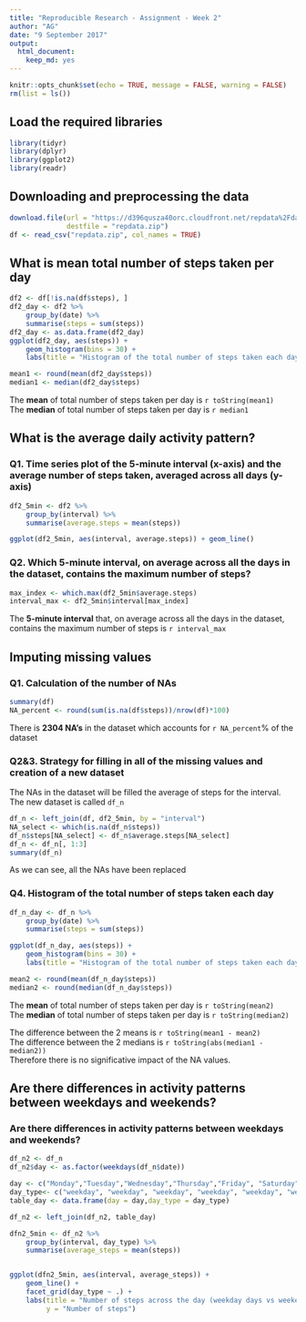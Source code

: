 ---
title: "Reproducible Research - Assignment - Week 2"
author: "AG"
date: "9 September 2017"
output: 
  html_document: 
    keep_md: yes
---

```{r setup, include=FALSE}
knitr::opts_chunk$set(echo = TRUE, message = FALSE, warning = FALSE)
rm(list = ls())
```

## Load the required libraries

```{r libraries, results = FALSE}
library(tidyr)
library(dplyr)
library(ggplot2)
library(readr)
```


## Downloading and preprocessing the data

```{r loading data}
download.file(url = "https://d396qusza40orc.cloudfront.net/repdata%2Fdata%2Factivity.zip",
              destfile = "repdata.zip")
df <- read_csv("repdata.zip", col_names = TRUE)
```

## What is mean total number of steps taken per day

```{r mean_number_steps}
df2 <- df[!is.na(df$steps), ]
df2_day <- df2 %>%
    group_by(date) %>%
    summarise(steps = sum(steps))
df2_day <- as.data.frame(df2_day)
ggplot(df2_day, aes(steps)) + 
    geom_histogram(bins = 30) +
    labs(title = "Histogram of the total number of steps taken each day")

mean1 <- round(mean(df2_day$steps))
median1 <- median(df2_day$steps)

```

The **mean** of total number of steps taken per day is `r toString(mean1)`  
The **median** of total number of steps taken per day is `r median1`


## What is the average daily activity pattern?

### Q1. Time series plot of the 5-minute interval (x-axis) and the average number of steps taken, averaged across all days (y-axis)

```{r time_series_plot_5min_interval_average_steps}
df2_5min <- df2 %>%
    group_by(interval) %>%
    summarise(average.steps = mean(steps))

ggplot(df2_5min, aes(interval, average.steps)) + geom_line()

```

### Q2. Which 5-minute interval, on average across all the days in the dataset, contains the maximum number of steps?

```{r}
max_index <- which.max(df2_5min$average.steps)
interval_max <- df2_5min$interval[max_index]

```

The **5-minute interval** that, on average across all the days in the dataset, contains the maximum number of steps is `r interval_max`


## Imputing missing values

### Q1. Calculation of the number of NAs
```{r}
summary(df)
NA_percent <- round(sum(is.na(df$steps))/nrow(df)*100)

```

There is **2304 NA's** in the dataset which accounts for `r NA_percent`% of the dataset


### Q2&3.  Strategy for filling in all of the missing values and creation of a new dataset

The NAs in the dataset will be filled the average of steps for the interval.  
The new dataset is called `df_n`

```{r}
df_n <- left_join(df, df2_5min, by = "interval")
NA_select <- which(is.na(df_n$steps))
df_n$steps[NA_select] <- df_n$average.steps[NA_select]
df_n <- df_n[, 1:3]
summary(df_n)

```

As we can see, all the NAs have been replaced

### Q4. Histogram of the total number of steps taken each day 

```{r mean_number_steps_with_new_datset}
df_n_day <- df_n %>%
    group_by(date) %>%
    summarise(steps = sum(steps))

ggplot(df_n_day, aes(steps)) + 
    geom_histogram(bins = 30) +
    labs(title = "Histogram of the total number of steps taken each day")

mean2 <- round(mean(df_n_day$steps))
median2 <- round(median(df_n_day$steps))

```


The **mean** of total number of steps taken per day is `r toString(mean2)`  
The **median** of total number of steps taken per day is `r toString(median2)`

The difference between the 2 means is `r toString(mean1 - mean2)`  
The difference between the 2 medians is `r toString(abs(median1 - median2))`  
Therefore there is no significative impact of the NA values.

## Are there differences in activity patterns between weekdays and weekends?

### Are there differences in activity patterns between weekdays and weekends?

```{r}
df_n2 <- df_n
df_n2$day <- as.factor(weekdays(df_n$date))

day <- c("Monday","Tuesday","Wednesday","Thursday","Friday", "Saturday", "Sunday")
day_type<- c("weekday", "weekday", "weekday", "weekday", "weekday", "weekend", "weekend")
table_day <- data.frame(day = day,day_type = day_type)

df_n2 <- left_join(df_n2, table_day)

dfn2_5min <- df_n2 %>%
    group_by(interval, day_type) %>%
    summarise(average_steps = mean(steps))


ggplot(dfn2_5min, aes(interval, average_steps)) + 
    geom_line() + 
    facet_grid(day_type ~ .) +
    labs(title = "Number of steps across the day (weekday days vs weekend days)",
         y = "Number of steps")

```


